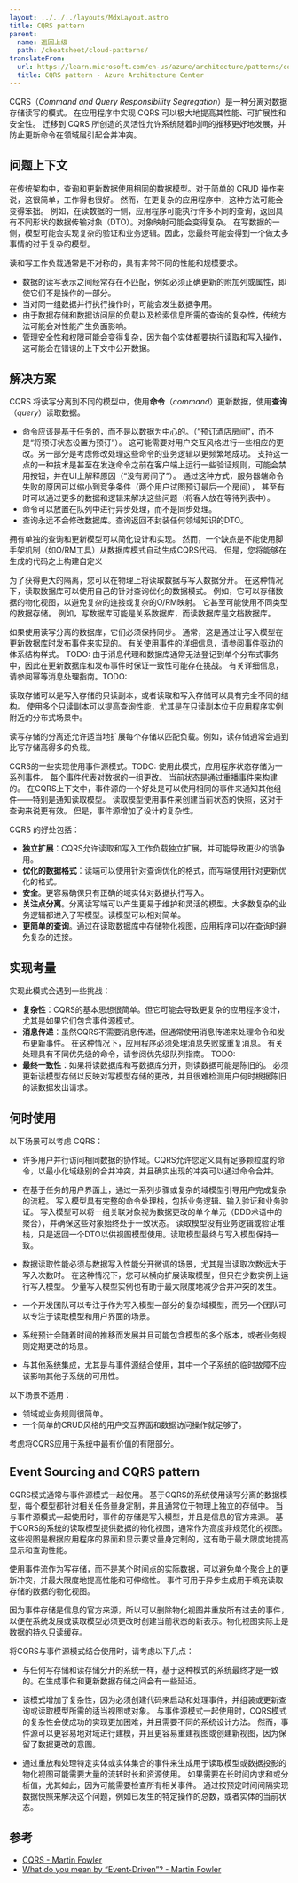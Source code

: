 ```yaml
---
layout: ../../../layouts/MdxLayout.astro
title: CQRS pattern
parent:
  name: 返回上级
  path: /cheatsheet/cloud-patterns/
translateFrom:
  url: https://learn.microsoft.com/en-us/azure/architecture/patterns/cqrs
  title: CQRS pattern - Azure Architecture Center
---
```


CQRS（*Command and Query Responsibility Segregation*）是一种分离对数据存储读写的模式。
在应用程序中实现 CQRS 可以极大地提高其性能、可扩展性和安全性。
迁移到 CQRS 所创造的灵活性允许系统随着时间的推移更好地发展，并防止更新命令在领域层引起合并冲突。

## 问题上下文

在传统架构中，查询和更新数据使用相同的数据模型。对于简单的 CRUD 操作来说，这很简单，工作得也很好。
然而，在更复杂的应用程序中，这种方法可能会变得笨拙。
例如，在读数据的一侧，应用程序可能执行许多不同的查询，返回具有不同形状的数据传输对象（DTO）。对象映射可能会变得复杂。
在写数据的一侧，模型可能会实现复杂的验证和业务逻辑。因此，您最终可能会得到一个做太多事情的过于复杂的模型。

读和写工作负载通常是不对称的，具有非常不同的性能和规模要求。

- 数据的读写表示之间经常存在不匹配，例如必须正确更新的附加列或属性，即使它们不是操作的一部分。
- 当对同一组数据并行执行操作时，可能会发生数据争用。
- 由于数据存储和数据访问层的负载以及检索信息所需的查询的复杂性，传统方法可能会对性能产生负面影响。
- 管理安全性和权限可能会变得复杂，因为每个实体都要执行读取和写入操作，这可能会在错误的上下文中公开数据。

## 解决方案

CQRS 将读写分离到不同的模型中，使用**命令**（*command*）更新数据，使用**查询**（*query*）读取数据。

- 命令应该是基于任务的，而不是以数据为中心的。（“预订酒店房间”，而不是“将预订状态设置为预订”）。
  这可能需要对用户交互风格进行一些相应的更改。另一部分是考虑修改处理这些命令的业务逻辑以更频繁地成功。
  支持这一点的一种技术是甚至在发送命令之前在客户端上运行一些验证规则，可能会禁用按钮，并在UI上解释原因（“没有房间了”）。
  通过这种方式，服务器端命令失败的原因可以缩小到竞争条件（两个用户试图预订最后一个房间），
  甚至有时可以通过更多的数据和逻辑来解决这些问题（将客人放在等待列表中）。
- 命令可以放置在队列中进行异步处理，而不是同步处理。
- 查询永远不会修改数据库。查询返回不封装任何领域知识的DTO。

拥有单独的查询和更新模型可以简化设计和实现。
然而，一个缺点是不能使用脚手架机制（如O/RM工具）从数据库模式自动生成CQRS代码。
但是，您将能够在生成的代码之上构建自定义

为了获得更大的隔离，您可以在物理上将读取数据与写入数据分开。
在这种情况下，读取数据库可以使用自己的针对查询优化的数据模式。
例如，它可以存储数据的物化视图，以避免复杂的连接或复杂的O/RM映射。
它甚至可能使用不同类型的数据存储。
例如，写数据库可能是关系数据库，而读数据库是文档数据库。

如果使用读写分离的数据库，它们必须保持同步。
通常，这是通过让写入模型在更新数据库时发布事件来实现的。
有关使用事件的详细信息，请参阅事件驱动的体系结构样式。 TODO:
由于消息代理和数据库通常无法登记到单个分布式事务中，因此在更新数据库和发布事件时保证一致性可能存在挑战。
有关详细信息，请参阅幂等消息处理指南。TODO:

读取存储可以是写入存储的只读副本，或者读取和写入存储可以具有完全不同的结构。
使用多个只读副本可以提高查询性能，尤其是在只读副本位于应用程序实例附近的分布式场景中。

读写存储的分离还允许适当地扩展每个存储以匹配负载。例如，读存储通常会遇到比写存储高得多的负载。

CQRS的一些实现使用事件源模式。TODO:
使用此模式，应用程序状态存储为一系列事件。
每个事件代表对数据的一组更改。
当前状态是通过重播事件来构建的。
在CQRS上下文中，事件源的一个好处是可以使用相同的事件来通知其他组件——特别是通知读取模型。
读取模型使用事件来创建当前状态的快照，这对于查询来说更有效。
但是，事件源增加了设计的复杂性。

CQRS 的好处包括：

- **独立扩展**：CQRS允许读取和写入工作负载独立扩展，并可能导致更少的锁争用。
- **优化的数据格式**：读端可以使用针对查询优化的格式，而写端使用针对更新优化的格式。
- **安全**。更容易确保只有正确的域实体对数据执行写入。
- **关注点分离**。分离读写端可以产生更易于维护和灵活的模型。大多数复杂的业务逻辑都进入了写模型。读模型可以相对简单。
- **更简单的查询**。通过在读取数据库中存储物化视图，应用程序可以在查询时避免复杂的连接。

## 实现考量

实现此模式会遇到一些挑战：

- **复杂性**：CQRS的基本思想很简单。但它可能会导致更复杂的应用程序设计，尤其是如果它们包含事件源模式。
- **消息传递**：虽然CQRS不需要消息传递，但通常使用消息传递来处理命令和发布更新事件。
  在这种情况下，应用程序必须处理消息失败或重复消息。
  有关处理具有不同优先级的命令，请参阅优先级队列指南。 TODO:
- **最终一致性**：如果将读数据库和写数据库分开，则读数据可能是陈旧的。
  必须更新读模型存储以反映对写模型存储的更改，并且很难检测用户何时根据陈旧的读数据发出请求。

## 何时使用

以下场景可以考虑 CQRS：

- 许多用户并行访问相同数据的协作域。CQRS允许您定义具有足够颗粒度的命令，以最小化域级别的合并冲突，并且确实出现的冲突可以通过命令合并。

- 在基于任务的用户界面上，通过一系列步骤或复杂的域模型引导用户完成复杂的流程。
  写入模型具有完整的命令处理栈，包括业务逻辑、输入验证和业务验证。
  写入模型可以将一组关联对象视为数据更改的单个单元（DDD术语中的聚合），并确保这些对象始终处于一致状态。
  读取模型没有业务逻辑或验证堆栈，只是返回一个DTO以供视图模型使用。读取模型最终与写入模型保持一致。

- 数据读取性能必须与数据写入性能分开微调的场景，尤其是当读取次数远大于写入次数时。
  在这种情况下，您可以横向扩展读取模型，但只在少数实例上运行写入模型。
  少量写入模型实例也有助于最大限度地减少合并冲突的发生。

- 一个开发团队可以专注于作为写入模型一部分的复杂域模型，而另一个团队可以专注于读取模型和用户界面的场景。

- 系统预计会随着时间的推移而发展并且可能包含模型的多个版本，或者业务规则定期更改的场景。

- 与其他系统集成，尤其是与事件源结合使用，其中一个子系统的临时故障不应该影响其他子系统的可用性。

以下场景不适用：

- 领域或业务规则很简单。
- 一个简单的CRUD风格的用户交互界面和数据访问操作就足够了。

考虑将CQRS应用于系统中最有价值的有限部分。

## Event Sourcing and CQRS pattern

CQRS模式通常与事件源模式一起使用。
基于CQRS的系统使用读写分离的数据模型，每个模型都针对相关任务量身定制，并且通常位于物理上独立的存储中。
当与事件源模式一起使用时，事件的存储是写入模型，并且是信息的官方来源。
基于CQRS的系统的读取模型提供数据的物化视图，通常作为高度非规范化的视图。
这些视图是根据应用程序的界面和显示要求量身定制的，这有助于最大限度地提高显示和查询性能。

使用事件流作为写存储，而不是某个时间点的实际数据，可以避免单个聚合上的更新冲突，并最大限度地提高性能和可伸缩性。
事件可用于异步生成用于填充读取存储的数据的物化视图。

因为事件存储是信息的官方来源，所以可以删除物化视图并重放所有过去的事件，
以便在系统发展或读取模型必须更改时创建当前状态的新表示。物化视图实际上是数据的持久只读缓存。

将CQRS与事件源模式结合使用时，请考虑以下几点：

- 与任何写存储和读存储分开的系统一样，基于这种模式的系统最终才是一致的。在生成事件和更新数据存储之间会有一些延迟。

- 该模式增加了复杂性，因为必须创建代码来启动和处理事件，并组装或更新查询或读取模型所需的适当视图或对象。
  与事件源模式一起使用时，CQRS模式的复杂性会使成功的实现更加困难，并且需要不同的系统设计方法。
  然而，事件源可以更容易地对域进行建模，并且更容易重建视图或创建新视图，因为保留了数据更改的意图。

- 通过重放和处理特定实体或实体集合的事件来生成用于读取模型或数据投影的物化视图可能需要大量的流转时长和资源使用。
  如果需要在长时间内求和或分析值，尤其如此，因为可能需要检查所有相关事件。
  通过按预定时间间隔实现数据快照来解决这个问题，例如已发生的特定操作的总数，或者实体的当前状态。

## 参考

- [CQRS - Martin Fowler](https://martinfowler.com/bliki/CQRS.html)
- [What do you mean by “Event-Driven”? - Martin Fowler](https://martinfowler.com/articles/201701-event-driven.html)